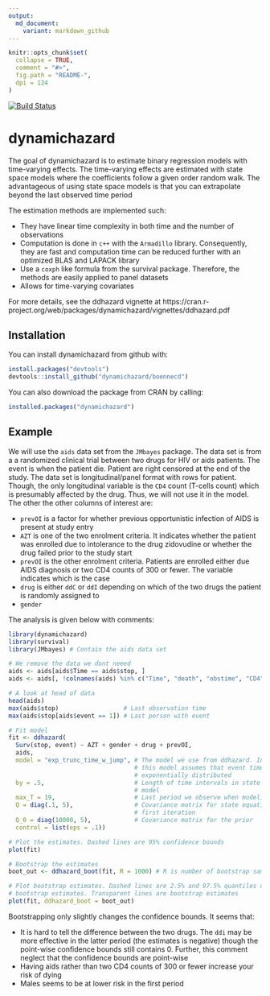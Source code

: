 ```yaml
---
output:
  md_document:
    variant: markdown_github
---
```


```r
knitr::opts_chunk$set(
  collapse = TRUE,
  comment = "#>",
  fig.path = "README-",
  dpi = 124
)
```

[![Build Status](https://travis-ci.org/boennecd/dynamichazard.svg?branch=master,osx)](https://travis-ci.org/boennecd/dynamichazard)

# dynamichazard

The goal of dynamichazard is to estimate binary regression models with time-varying effects. The time-varying effects are estimated with state space models where the coefficients follow a given order random walk. The advantageous of using state space models is that you can extrapolate beyond the last observed time period  

The estimation methods are implemented such: 

* They have linear time complexity in both time and the number of observations
* Computation is done in `c++` with the `Armadillo` library. Consequently, they are fast and computation time can be reduced further with an optimized BLAS and LAPACK library
* Use a `coxph` like formula from the survival package. Therefore, the methods are easily applied to panel datasets
* Allows for time-varying covariates

For more details, see the ddhazard vignette at https://cran.r-project.org/web/packages/dynamichazard/vignettes/ddhazard.pdf

## Installation

You can install dynamichazard from github with:

```R
install.packages("devtools")
devtools::install_github("dynamichazard/boennecd")
```

You can also download the package from CRAN by calling:

```R
installed.packages("dynamichazard")
```

## Example
We will use the `aids` data set from the `JMbayes` package. The data set is from a a randomized clinical trial between two drugs for HIV or aids patients. The event is when the patient die. Patient are right censored at the end of the study. The data set is longitudinal/panel format with rows for patient. Though, the only longitudinal variable is the `CD4` count (T-cells count) which is presumably affected by the drug. Thus, we will not use it in the model. The other the other columns of interest are:

* `prevOI` is a factor for whether previous opportunistic infection of AIDS is present at study entry
* `AZT` is one of the two enrolment criteria. It indicates whether the patient was enrolled due to intolerance to the drug zidovudine or whether the drug failed prior to the study start
* `prevOI` is the other enrolment criteria. Patients are enrolled either due  AIDS diagnosis or two CD4 counts of 300 or fewer. The variable indicates which is the case
* `drug` is either `ddC` or `ddI` depending on which of the two drugs the patient is randomly assigned to
* `gender`

The analysis is given below with comments:

```r
library(dynamichazard)
library(survival)
library(JMbayes) # Contain the aids data set

# We remove the data we dont neeed
aids <- aids[aids$Time == aids$stop, ]
aids <- aids[, !colnames(aids) %in% c("Time", "death", "obstime", "CD4")]

# A look at head of data
head(aids)
max(aids$stop)                  # Last observation time
max(aids$stop[aids$event == 1]) # Last person with event

# Fit model
fit <- ddhazard(
  Surv(stop, event) ~ AZT + gender + drug + prevOI,
  aids,
  model = "exp_trunc_time_w_jump", # The model we use from ddhazard. In short, 
                                   # this model assumes that event times are 
                                   # exponentially distributed
  by = .5,                         # Length of time intervals in state space 
                                   # model
  max_T = 19,                      # Last period we observe when modeling
  Q = diag(.1, 5),                 # Covariance matrix for state equation in 
                                   # first iteration
  Q_0 = diag(10000, 5),            # Covariance matrix for the prior
  control = list(eps = .1))

# Plot the estimates. Dashed lines are 95% confidence bounds
plot(fit)

# Bootstrap the estimates
boot_out <- ddhazard_boot(fit, R = 1000) # R is number of bootstrap samples

# Plot bootstrap estimates. Dashed lines are 2.5% and 97.5% quantiles of the 
# bootstrap estimates. Transparent lines are bootstrap estimates
plot(fit, ddhazard_boot = boot_out)
```

Bootstrapping only slightly changes the confidence bounds. It seems that:

* It is hard to tell the difference between the two drugs. The `ddi` may be more effective in the latter period (the estimates is negative) though the point-wise confidence bounds still contains 0. Further, this comment neglect that the confidence bounds are point-wise 
* Having aids rather than two CD4 counts of 300 or fewer increase your risk of dying
* Males seems to be at lower risk in the first period

